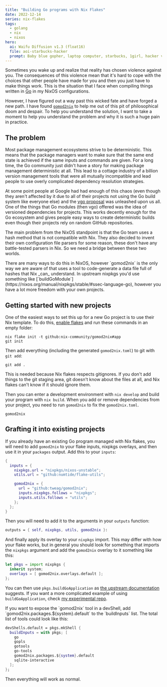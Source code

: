 ```yaml
---
title: "Building Go programs with Nix Flakes"
date: 2022-12-14
series: nix-flakes
tags:
  - golang
  - nix
  - nixos
hero:
  ai: Waifu Diffusion v1.3 (float16)
  file: aoi-starbucks-hacker
  prompt: Baby blue gopher, laptop computer, starbucks, 1girl, hacker vibes, manga, thick outlines, evangelion, angel attack, chibi, cat ears
---
```


Sometimes you wake up and realize that reality has chosen violence against you.
The consequences of this violence mean that it's hard to cope with the choices
that other people have made for you and then you just have to make things work.
This is the situation that I face when compiling things written in
[Go](https://go.dev/) in my NixOS configurations.

However, I have figured out a way past this wicked fate and have forged a new
path. I have found [`gomod2nix`](https://github.com/nix-community/gomod2nix) to
help me out of this pit of philosophical doom and despair. To help you
understand the solution, I want to take a moment to help you understand the
problem and why it is such a huge pain in practice.

## The problem

Most package management ecosystems strive to be deterministic. This means that
the package managers want to make sure that the same end state is achieved if
the same inputs and commands are given. For a long time, the Go community just
didn't have a story for making package management deterministic at all. This
lead to a cottage industry of a billion version management tools that were all
mutually incompatible and lead people to use overly complicated dependency
resolution strategies.

At some point people at Google had had enough of this chaos (even though they
aren't affected by it due to all of their projects not using the Go build system
like everyone else) and the [vgo proposal](https://research.swtch.com/vgo-tour)
was unleashed upon us all. One of the things that Go modules (then vgo) offered
was the idea of versioned dependencies for projects. This works decently enough
for the Go ecosystem and gives people easy ways to create deterministic builds
even though their projects rely on random GitHub repositories.

The main problem from the NixOS standpoint is that the Go team uses a hash
method that is not compatible with Nix. They also decided to invent their own
configuration file parsers for some reason, these don't have any battle-tested
parsers in Nix. So we need a bridge between these two worlds.

<XeblogConv name="Mara" mood="hacker">
  There are many ways to do this in NixOS, however `gomod2nix` is the only way
  we are aware of that uses a tool to code-generate a data file full of hashes
  that Nix _can_ understand. In upstream nixpkgs you'd use something like
  [`buildGoModule`](https://nixos.org/manual/nixpkgs/stable/#ssec-language-go),
  however you have a lot more freedom with your own projects.
</XeblogConv>

## Getting started with new projects

One of the easiest ways to set this up for a new Go project is to use their Nix
template. To do this, [enable
flakes](https://nixos.wiki/wiki/Flakes#Enable_flakes) and run these commands in
an empty folder:

```
nix flake init -t github:nix-community/gomod2nix#app
git init
```

Then add everything (including the generated `gomod2nix.toml`) to git with `git
add`:

```
git add .
```

<XeblogConv name="Mara" mood="hacker">
  This is needed because Nix flakes respects gitignores. If you don't add things
  to the git staging area, git doesn't know about the files at all, and Nix
  flakes can't know if it should ignore them.
</XeblogConv>

Then you can enter a development environment with `nix develop` and build your
program with `nix build`. When you add or remove dependencies from your project,
you need to run `gomod2nix` to fix the `gomod2nix.toml`.

```
gomod2nix
```

## Grafting it into existing projects

If you already have an existing Go program managed with Nix flakes, you will
need to add `gomod2nix` to your flake inputs, nixpkgs overlays, and then use it
in your `packages` output. Add this to your `inputs`:

```nix
{
  inputs = {
    nixpkgs.url = "nixpkgs/nixos-unstable";
    utils.url = "github:numtide/flake-utils";

    gomod2nix = {
      url = "github:tweag/gomod2nix";
      inputs.nixpkgs.follows = "nixpkgs";
      inputs.utils.follows = "utils";
    };
  };
}
```

Then you will need to add it to the arguments in your `outputs` function:

```nix
outputs = { self, nixpkgs, utils, gomod2nix }:
```

And finally apply its overlay to your `nixpkgs` import. This may differ with how
your flake works, but in general you should look for something that imports the
`nixpkgs` argument and add the `gomod2nix` overlay to it something like this:

```nix
let pkgs = import nixpkgs {
  inherit system;
  overlays = [ gomod2nix.overlays.default ];
};
```

You can then use `pkgs.buildGoApplication` as [the upstream
documentation](https://github.com/nix-community/gomod2nix/blob/master/docs/nix-reference.md)
suggests. If you want a more complicated example of using `buildGoApplication`,
check [my experimental
repo](https://github.com/Xe/x/blob/6b1b88d6755d47307db38bd797c70f5daf8e2eb2/flake.nix#L46-L53).

<XeblogConv name="Mara" mood="hacker">
  If you want to expose the `gomod2nix` tool in a devShell, add
  `gomod2nix.packages.${system}.default` to the `buildInputs` list. The total
  list of tools could look like this:
</XeblogConv>

```nix
devShells.default = pkgs.mkShell {
  buildInputs = with pkgs; [
    go
    gopls
    gotools
    go-tools
    gomod2nix.packages.${system}.default
    sqlite-interactive
  ];
};
```

Then everything will work as normal.
